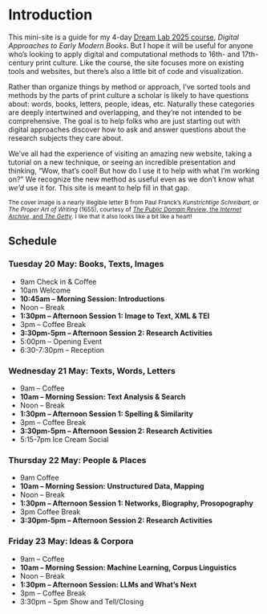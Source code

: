 # Introduction {.unnumbered}

This mini-site is a guide for my 4-day [Dream Lab 2025 course](https://web.sas.upenn.edu/dream-lab/digital-approaches-to-early-modern-books-2025/), *Digital Approaches to Early Modern Books*. But I hope it will be useful for anyone who's looking to apply digital and computational methods to 16th- and 17th-century print culture. Like the course, the site focuses more on existing tools and websites, but there's also a little bit of code and visualization.

Rather than organize things by method or approach, I've sorted tools and methods by the parts of print culture a scholar is likely to have questions about: words, books, letters, people, ideas, etc. Naturally these categories are deeply intertwined and overlapping, and they're not intended to be comprehensive. The goal is to help folks who are just starting out with digital approaches discover how to ask and answer questions about the research subjects they care about.

We've all had the experience of visiting an amazing new website, taking a tutorial on a new technique, or seeing an incredible presentation and thinking, "Wow, that's cool! But how do I use it to help with what I'm working on?" We recognize the new method as useful even as we don't know what *we'd* use it for. This site is meant to help fill in that gap.

<small>The cover image is a nearly illegible letter B from Paul Franck's *Kunstrichtige Schreibart*, or *The Proper Art of Writing* (1655), courtesy of [*The Public Domain Review*, the *Internet Archive*, and *The Getty*](https://publicdomainreview.org/collection/the-proper-art-of-writing-1655/). I like that it also looks like a bit like a heart!</small>

## Schedule

### Tuesday 20 May: Books, Texts, Images

- 9am Check in & Coffee
- 10am Welcome
- **10:45am – Morning Session: Introductions**
- Noon – Break
- **1:30pm – Afternoon Session 1: Image to Text, XML & TEI**
- 3pm – Coffee Break
- **3:30pm-5pm – Afternoon Session 2: Research Activities**
- 5:00pm – Opening Event
- 6:30-7:30pm – Reception

### Wednesday 21 May: Texts, Words, Letters

- 9am – Coffee
- **10am – Morning Session: Text Analysis & Search**
- Noon – Break
- **1:30pm – Afternoon Session 1: Spelling & Similarity**
- 3pm – Coffee Break
- **3:30pm-5pm – Afternoon Session 2: Research Activities**
- 5:15-7pm Ice Cream Social

### Thursday 22 May: People & Places

- 9am Coffee
- **10am – Morning Session: Unstructured Data, Mapping**
- Noon – Break
- **1:30pm – Afternoon Session 1: Networks, Biography, Prosopography**
- 3pm Coffee Break
- **3:30pm-5pm – Afternoon Session 2: Research Activities**

### Friday 23 May: Ideas & Corpora

- 9am – Coffee
- **10am – Morning Session: Machine Learning, Corpus Linguistics**
- Noon – Break
- **1:30pm – Afternoon Session: LLMs and What's Next**
- 3pm – Coffee Break
- 3:30pm – 5pm Show and Tell/Closing
